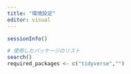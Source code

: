 ---
title: "環境設定"
editor: visual
---

```{r}
sessionInfo()

# 使用したパッケージのリスト
search()
required_packages <- c("tidyverse","")
```

